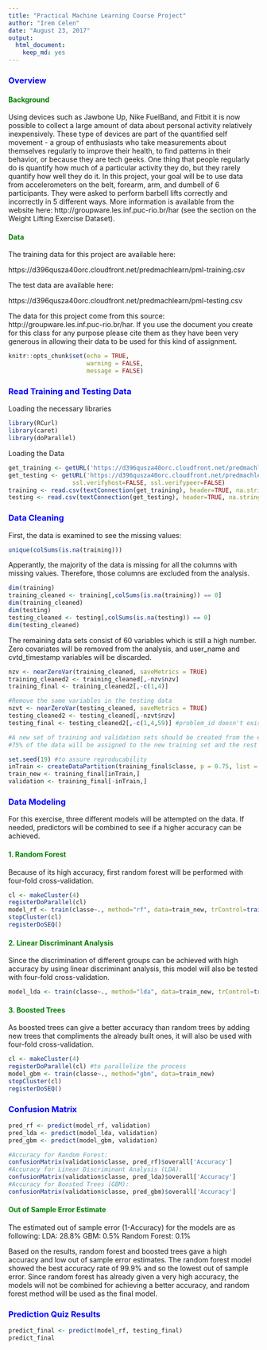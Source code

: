 ```yaml
---
title: "Practical Machine Learning Course Project"
author: "Irem Celen"
date: "August 23, 2017"
output: 
  html_document: 
    keep_md: yes
---
```


### <span style="color:blue">Overview</span>
#### <span style="color:green">Background </span>

Using devices such as Jawbone Up, Nike FuelBand, and Fitbit it is now possible to collect a large amount of data about personal activity relatively inexpensively. These type of devices are part of the quantified self movement - a group of enthusiasts who take measurements about themselves regularly to improve their health, to find patterns in their behavior, or because they are tech geeks. One thing that people regularly do is quantify how much of a particular activity they do, but they rarely quantify how well they do it. In this project, your goal will be to use data from accelerometers on the belt, forearm, arm, and dumbell of 6 participants. They were asked to perform barbell lifts correctly and incorrectly in 5 different ways. More information is available from the website here: http://groupware.les.inf.puc-rio.br/har (see the section on the Weight Lifting Exercise Dataset).

#### <span style="color:green">Data</span>

The training data for this project are available here:

https://d396qusza40orc.cloudfront.net/predmachlearn/pml-training.csv

The test data are available here:

https://d396qusza40orc.cloudfront.net/predmachlearn/pml-testing.csv

The data for this project come from this source: http://groupware.les.inf.puc-rio.br/har. If you use the document you create for this class for any purpose please cite them as they have been very generous in allowing their data to be used for this kind of assignment. 

```r
knitr::opts_chunk$set(echo = TRUE,
                      warning = FALSE,
                      message = FALSE)
```

### <span style="color:blue">Read Training and Testing Data</span>

Loading the necessary libraries
```r
library(RCurl)
library(caret)
library(doParallel)
```

Loading the Data
```r
get_training <- getURL('https://d396qusza40orc.cloudfront.net/predmachlearn/pml-training.csv', ssl.verifyhost=FALSE, ssl.verifypeer=FALSE)
get_testing <- getURL('https://d396qusza40orc.cloudfront.net/predmachlearn/pml-testing.csv', 
                  ssl.verifyhost=FALSE, ssl.verifypeer=FALSE)
training <- read.csv(textConnection(get_training), header=TRUE, na.strings = c("", "NA"))
testing <- read.csv(textConnection(get_testing), header=TRUE, na.strings = c("", "NA"))
```

### <span style="color:blue">Data Cleaning</span>

First, the data is examined to see the missing values:

```r
unique(colSums(is.na(training)))
```

Apperantly, the majority of the data is missing for all the columns with missing values. Therefore, those columns are excluded from the analysis.

```r
dim(training)
training_cleaned <- training[,colSums(is.na(training)) == 0] 
dim(training_cleaned)
dim(testing)
testing_cleaned <- testing[,colSums(is.na(testing)) == 0] 
dim(testing_cleaned)
```
The remaining data sets consist of 60 variables which is still a high number. 
Zero covariates will be removed from the analysis, and user_name and cvtd_timestamp variables will be discarded.

```r
nzv <- nearZeroVar(training_cleaned, saveMetrics = TRUE)
training_cleaned2 <- training_cleaned[,-nzv$nzv]
training_final <- training_cleaned2[,-c(1,4)]

#Remove the same variables in the testing data
nzvt <- nearZeroVar(testing_cleaned, saveMetrics = TRUE)
testing_cleaned2 <- testing_cleaned[,-nzvt$nzv]
testing_final <- testing_cleaned2[,-c(1,4,59)] #problem_id doesn't exist in the training data

#A new set of training and validation sets should be created from the existing training data.
#75% of the data will be assigned to the new training set and the rest will be the testing set.

set.seed(19) #to assure reproducability
inTrain <- createDataPartition(training_final$classe, p = 0.75, list = FALSE)
train_new <- training_final[inTrain,]
validation <- training_final[-inTrain,] 

```

### <span style="color:blue"> Data Modeling </span>

For this exercise, three different models will be attempted on the data. If needed, predictors will be combined to see if a higher accuracy can be achieved.

#### <span style="color:green"> 1. Random Forest </span>
Because of its high accuracy, first random forest will be performed with four-fold cross-validation.
```r
cl <- makeCluster(4)
registerDoParallel(cl)
model_rf <- train(classe~., method="rf", data=train_new, trControl=trainControl(method = "cv", number=4))
stopCluster(cl)
registerDoSEQ()
```
#### <span style="color:green"> 2. Linear Discriminant Analysis </span>
Since the discrimination of different groups can be achieved with high accuracy by using linear discriminant analysis, this model will also be tested with four-fold cross-validation.
```r
model_lda <- train(classe~., method="lda", data=train_new, trControl=trainControl(method = "cv", number=4))
```
#### <span style="color:green"> 3. Boosted Trees </span>
As boosted trees can give a better accuracy than random trees by adding new trees that compliments the already built ones, it will also be used with four-fold cross-validation.
```r
cl <- makeCluster(4)
registerDoParallel(cl) #to parallelize the process
model_gbm <- train(classe~., method="gbm", data=train_new)
stopCluster(cl)
registerDoSEQ()
```

### <span style="color:blue"> Confusion Matrix </span>
```r
pred_rf <- predict(model_rf, validation)
pred_lda <- predict(model_lda, validation)
pred_gbm <- predict(model_gbm, validation)

#Accuracy for Random Forest:
confusionMatrix(validation$classe, pred_rf)$overall['Accuracy']
#Accuracy for Linear Discriminant Analysis (LDA):
confusionMatrix(validation$classe, pred_lda)$overall['Accuracy']
#Accuracy for Boosted Trees (GBM):
confusionMatrix(validation$classe, pred_gbm)$overall['Accuracy']

```

#### <span style="color:green"> Out of Sample Error Estimate </span>
The estimated out of sample error (1-Accuracy) for the models are as following: 
LDA: 28.8%
GBM: 0.5%
Random Forest: 0.1%

Based on the results, random forest and boosted trees gave a high accuracy and low out of sample error estimates. The random forest model showed the best accuracy rate of 99.9% and so the lowest out of sample error. Since random forest has already given a very high accuracy, the models will not be combined for achieving a better accuracy, and random forest method will be used as the final model.

### <span style="color:blue"> Prediction Quiz Results </span>

```r
predict_final <- predict(model_rf, testing_final)
predict_final
```

